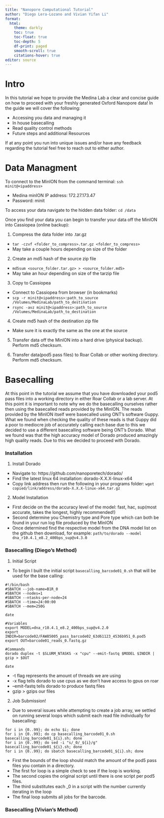 ```yaml
---
title: "Nanopore Computational Tutorial"
author: "Diego Lera-Lozano and Vivian Yifan Li"
format:
  html:
    theme: darkly
    toc: true
    toc-float: true
    toc-depth: 5
    df-print: paged
    smooth-scroll: true
    citations-hover: true
editor: source  
---
```


# Intro

In this tutorial we hope to provide the Medina Lab a clear and concise guide on how to proceed with your freshly generated Oxford Nanopore data! In the guide we will cover the following:

- Accessing you data and managing it
- In house basecalling
- Read quality control methods 
- Future steps and additional Resources

If at any point you run into unique issues and/or have any feedback regarding the tutorial feel free to reach out to either author. 

# Data Managment

To connect to the MinION from the command terminal: `ssh minit@<ipaddress>`

- Medina minION IP address: 172.27.173.47
- Password: minit

To access your data navigate to the hidden data folder: `cd /data`

Once you find your data you can begin to transfer your data off the MinION into Cassiopea (online backup):

1. Compress the data folder into .tar.gz

- `tar -czvf <folder_to_compress>.tar.gz <folder_to_compress>`
- May take a couple hours depending on size of the folder

2. Create an md5 hash of the source zip file

- `md5sum <source_folder.tar.gz> > <source_folder.md5>`
- May take an hour depending on size of the tarzip file

3. Copy to Cassiopea

- Connect to Cassiopea from browser (in bookmarks)
- `scp -r minit@<ipaddress>:path_to_source /Volumes/MedinaLab/path_to_destination`
- `rsync -avz minit@<ipaddress>:path_to_source /Volumes/MedinaLab/path_to_destination`

4. Create md5 hash of the destination zip file

- Make sure it is exactly the same as the one at the source

5. Transfer data off the MinION into a hard drive (physical backup). Perform md5
checksum.

6. Transfer data(pod5 pass files) to Roar Collab or other working directory. Perform md5 checksum.

# Basecalling

At this point in the tutorial we assume that you have downloaded your pod5 pass files into a working directory in either Roar Collab or a lab server. At this point it is important to note why we do the basecalling ourselves rather then using the basecalled reads provided by the MinION. The reads provided by the MinION itself were basecalled using ONT's software Guppy. What we found when checking the quality of these reads is that Guppy did a poor to mediocre job of accurately calling each base due to this we decided to use a different basecalling software being ONT's Dorado. What we found was that the high accuracy model of Dorado produced amazingly high quality reads. Due to this we decided to proceed with Dorado.

### Installation

1. Install Dorado 

- Navigate to: https://github.com/nanoporetech/dorado/
- Find the latest linux 64 installation: dorado-X.X.X-linux-x64
- Copy link address then run the following in your programs folder: `wget copied/link/address/dorado-X.X.X-linux-x64.tar.gz`

2. Model Installation

- First decide on the the accuracy level of the model: fast, hac, sup(most accurate, takes the longest, highly recommended!)
- Second determine you Chemistry type and Pore type which can both be found in your run log file produced by the MinION
- Once determined find the respective model from the DNA model list on the github then download, for example: `path/to/dorado --model dna_r10.4.1_e8.2_400bps_sup@v4.3.0`

### Basecalling (Diego's Method)

1. Initial Script 

- To begin I built the initial script `basecalling_barcode01_0.sh` that will be used for the base calling:

```
#!/bin/bash
#SBATCH --job-name=B1R_0
#SBATCH --nodes=1
#SBATCH --ntasks-per-node=24
#SBATCH --time=24:00:00
#SBATCH --mem=250G

date

#Variables
export MODEL=dna_r10.4.1_e8.2_400bps_sup@v4.2.0
export INDIR=barcode02/FAW85005_pass_barcode02_63d61123_4536b951_0.pod5
export OUT=barcode01_reads_0.fastq.gz

#Commands 
dorado duplex -t $SLURM_NTASKS -x "cpu" --emit-fastq $MODEL $INDIR | gzip > $OUT

date
```
- \-t flag represents the amount of threads we are using
- \-x flag tells dorado to use cpus as we don’t have access to gpus on roar
- \–emit-fastq tells dorado to produce fastq files
- gzip > gzips our files

2. Job Submission!

- Due to several issues while attempting to create a job array, we settled on running several loops which submit each read file individually for basecalling:

```
for i in {0..99}; do echo $i; done
for i in {0..99}; do cp basecalling_barcode01_0.sh basecalling_barcode01_${i}.sh; done
for i in {0..99}; do sed -i "s/_0/_${i}/g" basecalling_barcode01_${i}.sh; done
for i in {0..99}; do sbatch basecalling_barcode01_${i}.sh; done

```

- First the bounds of the loop should match the amount of the pod5 pass files you contain in a directory. 
- The first for loop is a simple check to see if the loop is working. 
- The second copies the original script until there is one script per pod5 files.
- The third substitutes each _0 in a script with the number currently iterating in the loop
- The final loop submits all jobs for the barcode.

### Basecalling (Vivian's Method)





